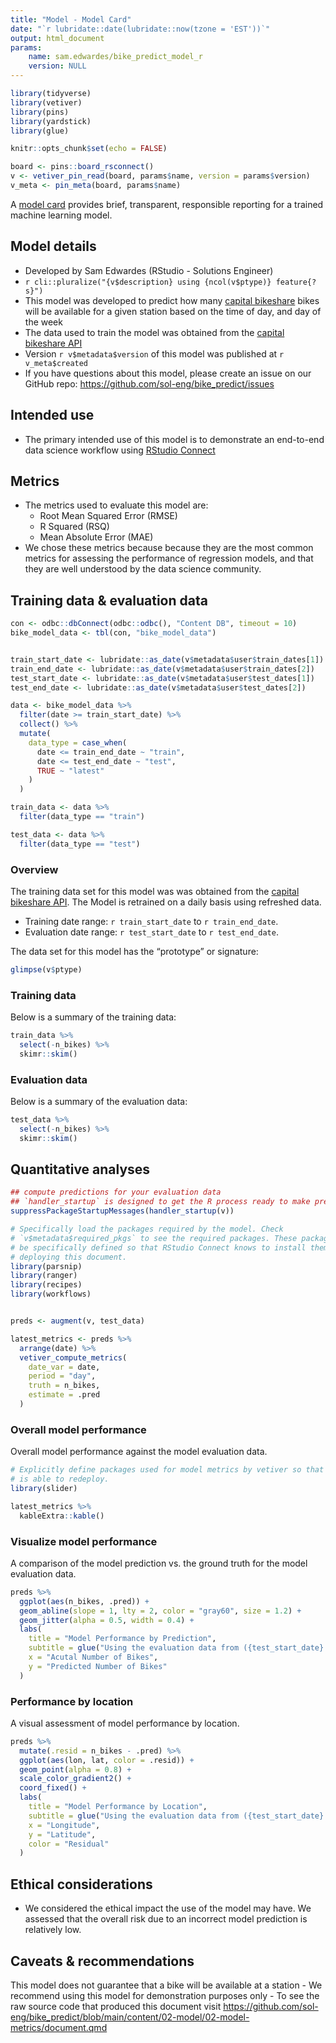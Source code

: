 ```yaml
---
title: "Model - Model Card"
date: "`r lubridate::date(lubridate::now(tzone = 'EST'))`"
output: html_document
params:
    name: sam.edwardes/bike_predict_model_r
    version: NULL
---
```


```r
library(tidyverse)
library(vetiver)
library(pins)
library(yardstick)
library(glue)

knitr::opts_chunk$set(echo = FALSE)

board <- pins::board_rsconnect()
v <- vetiver_pin_read(board, params$name, version = params$version)
v_meta <- pin_meta(board, params$name)
```

A [model card](https://doi.org/10.1145/3287560.3287596) provides brief, transparent, responsible reporting for a trained machine learning model.

## Model details

- Developed by Sam Edwardes (RStudio - Solutions Engineer)
- `r cli::pluralize("{v$description} using {ncol(v$ptype)} feature{?s}")`
- This model was developed to predict how many [capital bikeshare](https://capitalbikeshare.com) bikes will be available for a given station based on the time of day, and day of the week
- The data used to train the model was obtained from the [capital bikeshare API](https://ride.capitalbikeshare.com/system-data)
- Version `r v$metadata$version` of this model was published at `r v_meta$created`
- If you have questions about this model, please create an issue on our GitHub repo: <https://github.com/sol-eng/bike_predict/issues>

## Intended use

- The primary intended use of this model is to demonstrate an end-to-end data science workflow using [RStudio Connect](https://www.rstudio.com/products/connect/)

## Metrics

- The metrics used to evaluate this model are:
  - Root Mean Squared Error (RMSE)
  - R Squared (RSQ)
  - Mean Absolute Error (MAE)
- We chose these metrics because because they are the most common metrics for assessing the performance of regression models, and that they are well understood by the data science community.

## Training data & evaluation data

```r
con <- odbc::dbConnect(odbc::odbc(), "Content DB", timeout = 10)
bike_model_data <- tbl(con, "bike_model_data")


train_start_date <- lubridate::as_date(v$metadata$user$train_dates[1])
train_end_date <- lubridate::as_date(v$metadata$user$train_dates[2])
test_start_date <- lubridate::as_date(v$metadata$user$test_dates[1])
test_end_date <- lubridate::as_date(v$metadata$user$test_dates[2])

data <- bike_model_data %>%
  filter(date >= train_start_date) %>%
  collect() %>%
  mutate(
    data_type = case_when(
      date <= train_end_date ~ "train",
      date <= test_end_date ~ "test",
      TRUE ~ "latest"
    )
  )

train_data <- data %>%
  filter(data_type == "train")

test_data <- data %>%
  filter(data_type == "test")
```


::: {.panel-tabset}

### Overview

The training data set for this model was was obtained from the [capital bikeshare API](https://ride.capitalbikeshare.com/system-data). The Model is retrained on a daily basis using refreshed data.

- Training date range:  `r train_start_date` to `r train_end_date`.
- Evaluation date range: `r test_start_date` to `r test_end_date`.

The data set for this model has the "prototype" or signature:

```r
glimpse(v$ptype)
```

### Training data

Below is a summary of the training data:

```r
train_data %>%
  select(-n_bikes) %>%
  skimr::skim()
```

### Evaluation data

Below is a summary of the evaluation data:

```r
test_data %>%
  select(-n_bikes) %>%
  skimr::skim()
```

:::

## Quantitative analyses 

::: {.panel-tabset}

```r
## compute predictions for your evaluation data
## `handler_startup` is designed to get the R process ready to make predictions
suppressPackageStartupMessages(handler_startup(v))

# Specifically load the packages required by the model. Check 
# `v$metadata$required_pkgs` to see the required packages. These packages must
# be specifically defined so that RStudio Connect knows to install them when
# deploying this document.
library(parsnip)
library(ranger)
library(recipes)
library(workflows)


preds <- augment(v, test_data)

latest_metrics <- preds %>%
  arrange(date) %>%
  vetiver_compute_metrics(
    date_var = date,
    period = "day",
    truth = n_bikes,
    estimate = .pred
  )
```

### Overall model performance

Overall model performance against the model evaluation data.

```r
# Explicitly define packages used for model metrics by vetiver so that Connect 
# is able to redeploy.
library(slider)

latest_metrics %>%
  kableExtra::kable()
```

### Visualize model performance

A comparison of the model prediction vs. the ground truth for the model evaluation data.

```r
preds %>%
  ggplot(aes(n_bikes, .pred)) +
  geom_abline(slope = 1, lty = 2, color = "gray60", size = 1.2) +
  geom_jitter(alpha = 0.5, width = 0.4) +
  labs(
    title = "Model Performance by Prediction",
    subtitle = glue("Using the evaluation data from ({test_start_date} to {test_end_date})"),
    x = "Acutal Number of Bikes",
    y = "Predicted Number of Bikes"
  )
```

### Performance by location

A visual assessment of model performance by location.

```r
preds %>%
  mutate(.resid = n_bikes - .pred) %>%
  ggplot(aes(lon, lat, color = .resid)) +
  geom_point(alpha = 0.8) +
  scale_color_gradient2() +
  coord_fixed() + 
  labs(
    title = "Model Performance by Location",
    subtitle = glue("Using the evaluation data from ({test_start_date} to {test_end_date})"),
    x = "Longitude",
    y = "Latitude",
    color = "Residual"
  )
```

:::

## Ethical considerations

- We considered the ethical impact the use of the model may have. We assessed that the overall risk due to an incorrect model prediction is relatively low.

## Caveats & recommendations

This model does not guarantee that a bike will be available at a station
- We recommend using this model for demonstration purposes only
- To see the raw source code that produced this document visit <https://github.com/sol-eng/bike_predict/blob/main/content/02-model/02-model-metrics/document.qmd>



